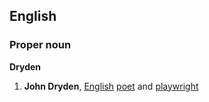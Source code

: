 ==English==
===Proper noun===
{{wikipediapar|John Dryden}}
'''Dryden'''
# '''John Dryden''', [[English]] [[poet]] and [[playwright]]
